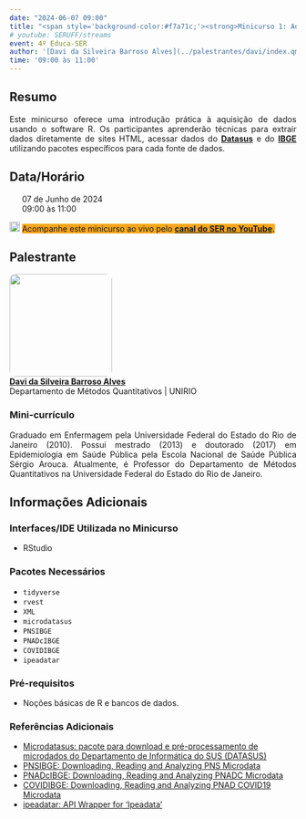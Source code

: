 ```yaml
---
date: "2024-06-07 09:00"
title: "<span style='background-color:#f7a71c;'><strong>Minicurso 1: Aquisição de Dados com R</strong></span>"
# youtube: SERUFF/streams
event: 4º Educa-SER
author: '[Davi da Silveira Barroso Alves](../palestrantes/davi/index.qmd)'
time: '09:00 às 11:00'
---
```


## Resumo

<div style="text-align: justify;"><p>Este minicurso oferece uma introdução prática à aquisição de dados usando o software R. Os participantes aprenderão técnicas para extrair dados diretamente de sites HTML, acessar dados do [**Datasus**](https://datasus.saude.gov.br/) e do [**IBGE**](https://www.ibge.gov.br/) utilizando pacotes específicos para cada fonte de dados.</p></div>

## Data/Horário

<div style="text-align: justify;">
<p><img src="img/calendar-check-regular.svg" width="14">&nbsp; 07 de Junho de 2024<br>
<img src="img/clock-regular.svg" width="14">&nbsp; 09:00 às 11:00
</p>
</div>

<div style="text-align: justify;">
<p><img src="img/youtube.svg" alt="Logo do YouTube" width="18"> <span style='background-color:#f7a71c;'>Acompanhe este minicurso ao vivo pelo <a href="https://www.youtube.com/@SERUFF/streams" target="_blank">**canal do SER no YouTube**</a>.
</span>
</p>
</div>

## Palestrante

<style>
  /* CSS to round the borders of an image */
  .rounded-image {
    border-radius: 10px; /* Adjust the value to change the roundness */
    overflow: hidden; /* This ensures the rounded corners are visible */
  }
</style>
<p><img src="img/avatar-davi.png" width="180" class="rounded-image"><br>
[**Davi da Silveira Barroso Alves**](../palestrantes/davi/index.qmd)<br>
Departamento de Métodos Quantitativos | UNIRIO</p>

### Mini-currículo

<div style="text-align: justify;"><p>Graduado em Enfermagem pela Universidade Federal do Estado do Rio de Janeiro (2010). Possui mestrado (2013) e doutorado (2017) em Epidemiologia em Saúde Pública pela Escola Nacional de Saúde Pública Sérgio Arouca. Atualmente, é Professor do Departamento de Métodos Quantitativos na Universidade Federal do Estado do Rio de Janeiro.</p></div>

## Informações Adicionais

### Interfaces/IDE Utilizada no Minicurso

- RStudio

### Pacotes Necessários

- `tidyverse`
- `rvest`
- `XML`
- `microdatasus`
- `PNSIBGE`
- `PNADcIBGE`
- `COVIDIBGE`
- `ipeadatar`

### Pré-requisitos

- Noções básicas de R e bancos de dados.

### Referências Adicionais

- [Microdatasus: pacote para download e pré-processamento de microdados do Departamento de Informática do SUS (DATASUS)](https://www.scielo.br/j/csp/a/gdJXqcrW5PPDHX8rwPDYL7F/)
- [PNSIBGE: Downloading, Reading and Analyzing PNS Microdata](https://cran.r-project.org/web/packages/PNSIBGE/index.html)
- [PNADcIBGE: Downloading, Reading and Analyzing PNADC Microdata](https://cran.r-project.org/web/packages/PNADcIBGE/index.html)
- [COVIDIBGE: Downloading, Reading and Analyzing PNAD COVID19 Microdata](https://cran.r-project.org/web/packages/COVIDIBGE/index.html)
- [ipeadatar: API Wrapper for 'Ipeadata'](https://cran.r-project.org/web/packages/ipeadatar/index.html)
